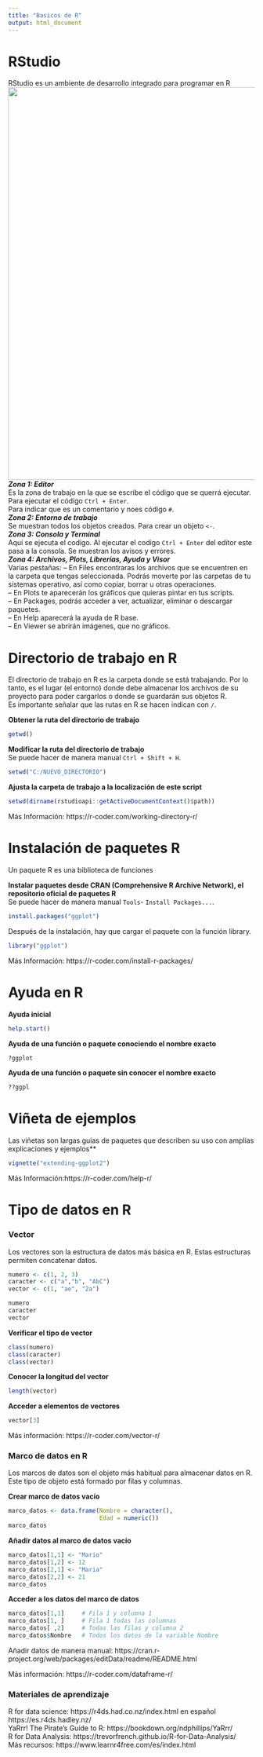 ```yaml
---
title: "Basicos de R"
output: html_document
---
```

# RStudio
RStudio es un ambiente de desarrollo integrado para programar en R
<img src="C:/GITHUB_REP/seminario_biogeografia_MNCN/Rstudio.jpg" width="800px">  
***Zona 1: Editor***  
Es la zona de trabajo en la que se escribe el código que se querrá ejecutar.  
Para ejecutar el código `Ctrl + Enter`.  
Para indicar que es un comentario y noes código `#`.  
***Zona 2: Entorno de trabajo***  
Se muestran todos los objetos creados. Para crear un objeto `<-`.  
***Zona 3: Consola y Terminal***  
Aquí se ejecuta el codigo. Al ejecutar el codigo `Ctrl + Enter` del editor este pasa a la consola. Se muestran los avisos y errores.  
***Zona 4: Archivos, Plots, Librerías, Ayuda y Visor***  
Varias pestañas:
– En Files encontraras los archivos que se encuentren en la carpeta que tengas seleccionada. Podrás moverte por las carpetas de tu sistemas operativo, así como copiar, borrar u otras operaciones.  
– En Plots te aparecerán los gráficos que quieras pintar en tus scripts.  
– En Packages, podrás acceder a ver, actualizar, eliminar o descargar paquetes.  
– En Help aparecerá la ayuda de R base.  
– En Viewer se abrirán imágenes, que no gráficos.  


# Directorio de trabajo en R
El directorio de trabajo en R es la carpeta donde se está trabajando. Por lo tanto, es el lugar (el entorno) donde debe almacenar los archivos de su proyecto para poder cargarlos o donde se guardarán sus objetos R.  
Es importante señalar que las rutas en R se hacen indican con `/`.

**Obtener la ruta del directorio de trabajo**
```r
getwd()
```
**Modificar la ruta del directorio de trabajo**  
Se puede hacer de manera manual `Ctrl + Shift + H`.
```r
setwd("C:/NUEVO_DIRECTORIO")
```
**Ajusta la carpeta de trabajo a la localización de este script**
```r
setwd(dirname(rstudioapi::getActiveDocumentContext()$path))
```
Más Información: https://r-coder.com/working-directory-r/

# Instalación de paquetes R
Un paquete R es una biblioteca de funciones

**Instalar paquetes desde CRAN (Comprehensive R Archive Network), el repositorio oficial de paquetes R**  
Se puede hacer de manera manual `Tools`- `Install Packages...`.
```r
install.packages("ggplot")
```
Después de la instalación, hay que cargar el paquete con la función library.
```r
library("ggplot")
```
Más Información: https://r-coder.com/install-r-packages/

# Ayuda en R

**Ayuda inicial**
```r
help.start()
```
**Ayuda de una función o paquete conociendo el nombre exacto**
```r
?ggplot
```
**Ayuda de una función o paquete sin conocer el nombre exacto**
```r
??ggpl
```
# Viñeta de ejemplos
Las viñetas son largas guías de paquetes que describen su uso con amplias explicaciones y ejemplos**
```r
vignette("extending-ggplot2")
```
Más Información:https://r-coder.com/help-r/

# Tipo de datos en R

### Vector
Los vectores son la estructura de datos más básica en R. Estas estructuras permiten concatenar datos.
```r
numero <- c(1, 2, 3)
caracter <- c("a","b", "AbC")
vector <- c(1, "ae", "2a")
```
```r
numero
caracter
vector
```
**Verificar el tipo de vector**
```r
class(numero)
class(caracter)
class(vector)
```
**Conocer la longitud del vector**
```r
length(vector)
```
**Acceder a elementos de vectores**
```r
vector[3]
```
Más información: https://r-coder.com/vector-r/

### Marco de datos en R
Los marcos de datos son el objeto más habitual para almacenar datos en R. Este tipo de objeto está formado por filas y columnas.

**Crear marco de datos vacío**
```r
marco_datos <- data.frame(Nombre = character(),
                          Edad = numeric())
marco_datos
```
**Añadir datos al marco de datos vacío**
```r
marco_datos[1,1] <- "Mario"
marco_datos[1,2] <- 12
marco_datos[2,1] <- "Maria"
marco_datos[2,2] <- 21
marco_datos
```
**Acceder a los datos del marco de datos**
```r
marco_datos[1,1]     # Fila 1 y columna 1
marco_datos[1, ]     # Fila 1 todas las columnas
marco_datos[ ,2]     # Todas las filas y columna 2
marco_datos$Nombre   # Todos los datos de la variable Nombre
```

Añadir datos de manera manual:
https://cran.r-project.org/web/packages/editData/readme/README.html

Más información: https://r-coder.com/dataframe-r/

### Materiales de aprendizaje  
R for data science: https://r4ds.had.co.nz/index.html en español https://es.r4ds.hadley.nz/  
YaRrr! The Pirate’s Guide to R: https://bookdown.org/ndphillips/YaRrr/  
R for Data Analysis: https://trevorfrench.github.io/R-for-Data-Analysis/  
Más recursos: https://www.learnr4free.com/es/index.html  

